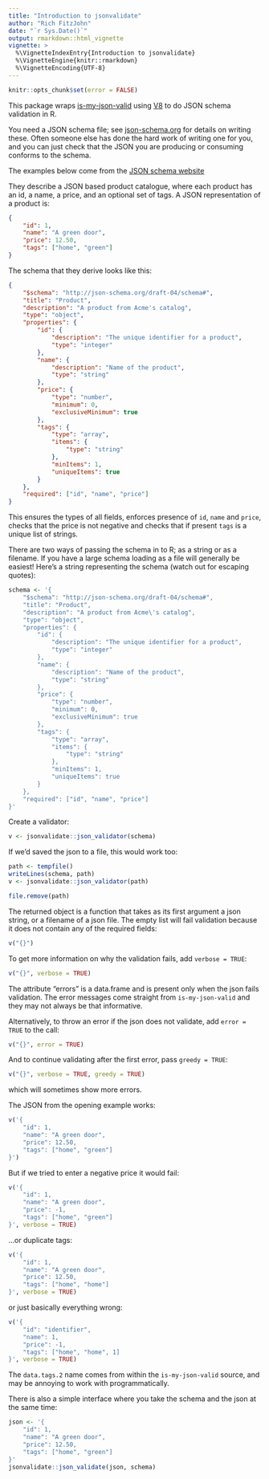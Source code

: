 ```yaml
---
title: "Introduction to jsonvalidate"
author: "Rich FitzJohn"
date: "`r Sys.Date()`"
output: rmarkdown::html_vignette
vignette: >
  %\VignetteIndexEntry{Introduction to jsonvalidate}
  %\VignetteEngine{knitr::rmarkdown}
  %\VignetteEncoding{UTF-8}
---
```


``` r
knitr::opts_chunk$set(error = FALSE)
```

This package wraps
[is-my-json-valid](https://github.com/mafintosh/is-my-json-valid)
using [V8](https://cran.r-project.org/package=V8) to do JSON schema
validation in R.

You need a JSON schema file; see
[json-schema.org](http://json-schema.org) for details on writing
these.  Often someone else has done the hard work of writing one
for you, and you can just check that the JSON you are producing or
consuming conforms to the schema.

The examples below come from the [JSON schema
website](http://json-schema.org/learn/getting-started-step-by-step.html)

They describe a JSON based product catalogue, where each product
has an id, a name, a price, and an optional set of tags.  A JSON
representation of a product is:

```json
{
    "id": 1,
    "name": "A green door",
    "price": 12.50,
    "tags": ["home", "green"]
}
```

The schema that they derive looks like this:

```json
{
    "$schema": "http://json-schema.org/draft-04/schema#",
    "title": "Product",
    "description": "A product from Acme's catalog",
    "type": "object",
    "properties": {
        "id": {
            "description": "The unique identifier for a product",
            "type": "integer"
        },
        "name": {
            "description": "Name of the product",
            "type": "string"
        },
        "price": {
            "type": "number",
            "minimum": 0,
            "exclusiveMinimum": true
        },
        "tags": {
            "type": "array",
            "items": {
                "type": "string"
            },
            "minItems": 1,
            "uniqueItems": true
        }
    },
    "required": ["id", "name", "price"]
}
```

This ensures the types of all fields, enforces presence of `id`,
`name` and `price`, checks that the price is not negative and
checks that if present `tags` is a unique list of strings.

There are two ways of passing the schema in to R; as a string or as
a filename.  If you have a large schema loading as a file will
generally be easiest!  Here's a string representing the schema
(watch out for escaping quotes):
``` r
schema <- '{
    "$schema": "http://json-schema.org/draft-04/schema#",
    "title": "Product",
    "description": "A product from Acme\'s catalog",
    "type": "object",
    "properties": {
        "id": {
            "description": "The unique identifier for a product",
            "type": "integer"
        },
        "name": {
            "description": "Name of the product",
            "type": "string"
        },
        "price": {
            "type": "number",
            "minimum": 0,
            "exclusiveMinimum": true
        },
        "tags": {
            "type": "array",
            "items": {
                "type": "string"
            },
            "minItems": 1,
            "uniqueItems": true
        }
    },
    "required": ["id", "name", "price"]
}'
```

Create a validator:
``` r
v <- jsonvalidate::json_validator(schema)
```

If we'd saved the json to a file, this would work too:
``` r
path <- tempfile()
writeLines(schema, path)
v <- jsonvalidate::json_validator(path)
```

``` r
file.remove(path)
```

The returned object is a function that takes as its first argument
a json string, or a filename of a json file.  The empty list will
fail validation because it does not contain any of the required fields:
``` r
v("{}")
```

To get more information on why the validation fails, add `verbose = TRUE`:
``` r
v("{}", verbose = TRUE)
```

The attribute "errors" is a data.frame and is present only when the
json fails validation.  The error messages come straight from
`is-my-json-valid` and they may not always be that informative.

Alternatively, to throw an error if the json does not validate, add
`error = TRUE` to the call:
``` r
v("{}", error = TRUE)
```

And to continue validating after the first error, pass `greedy = TRUE`:
``` r
v("{}", verbose = TRUE, greedy = TRUE)
```

which will sometimes show more errors.

The JSON from the opening example works:
``` r
v('{
    "id": 1,
    "name": "A green door",
    "price": 12.50,
    "tags": ["home", "green"]
}')
```

But if we tried to enter a negative price it would fail:
``` r
v('{
    "id": 1,
    "name": "A green door",
    "price": -1,
    "tags": ["home", "green"]
}', verbose = TRUE)
```

...or duplicate tags:
``` r
v('{
    "id": 1,
    "name": "A green door",
    "price": 12.50,
    "tags": ["home", "home"]
}', verbose = TRUE)
```

or just basically everything wrong:
``` r
v('{
    "id": "identifier",
    "name": 1,
    "price": -1,
    "tags": ["home", "home", 1]
}', verbose = TRUE)
```

The `data.tags.2` name comes from within the `is-my-json-valid`
source, and may be annoying to work with programmatically.

There is also a simple interface where you take the schema and the
json at the same time:
``` r
json <- '{
    "id": 1,
    "name": "A green door",
    "price": 12.50,
    "tags": ["home", "green"]
}'
jsonvalidate::json_validate(json, schema)
```
